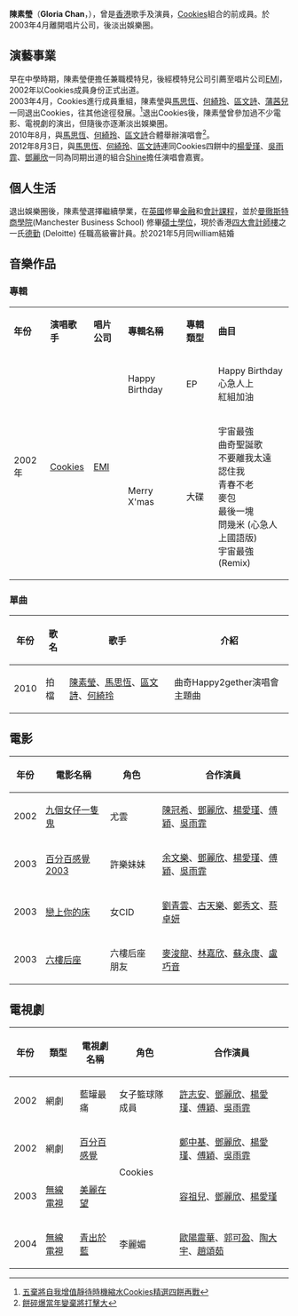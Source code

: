 {{藝人
| 姓名 = 陳素瑩
| 類型 = 女藝人
| 圖片 = 
| 英文名 = Gloria Chan
| 出生日期 = {{birth_date_and_age|1984|12|4}}
| 出生地點 = {{HKG-1959}}
| 國籍 = {{CNHK}}
| 籍貫 = 
| 逝世 = 
| 職業 = 
| 語言 = 粵語、國語、英語
| 配偶 = {{marriage|William|May 22, 2021}}
| 宗教信仰 = 
| 樂器 = 
| 活躍年代 = 2002-2003
| 唱片公司 = [[EMI|EMI]]（2002-2003）
| 經紀公司 = [[EMI|EMI]]（2002-2003）
| 相關團體 = [[Cookies_(組合)|Cookies]]（已於2003年退出）
| 網站 = 
| imdb = 
}}
'''陳素瑩'''（'''Gloria Chan'''，{{bd|1984年|12月4日|catIdx=L}}），曾是[[香港|香港]]歌手及演員，[[Cookies_(組合)|Cookies]]組合的前成員。於2003年4月離開唱片公司，後淡出娛樂圈。

==演藝事業==
早在中學時期，陳素瑩便擔任兼職模特兒，後經模特兒公司引薦至唱片公司[[EMI|EMI]]，2002年以Cookies成員身份正式出道。<br>2003年4月，Cookies進行成員重組，陳素瑩與[[馬思恆|馬思恆]]、[[何綺玲|何綺玲]]、[[區文詩|區文詩]]、[[蒲茜兒|蒲茜兒]]一同退出Cookies，往其他途徑發展。<ref>[https://hk.entertainment.appledaily.com/entertainment/daily/article/20030428/3258428 五棄將自我增值靜待時機縮水Cookies精選四餅再戰]</ref>退出Cookies後，陳素瑩曾參加過不少電影、電視劇的演出，但隨後亦逐漸淡出娛樂圈。<br>2010年8月，與[[馬思恆|馬思恆]]、[[何綺玲|何綺玲]]、[[區文詩|區文詩]]合體舉辦演唱會<ref>[http://orientaldaily.on.cc/cnt/entertainment/20100806/00282_077.html 餅碎爆當年變棄將打擊大]</ref>。<br>2012年8月3日，與[[馬思恆|馬思恆]]、[[何綺玲|何綺玲]]、[[區文詩|區文詩]]連同Cookies四餅中的[[楊愛瑾|楊愛瑾]]、[[吳雨霏|吳雨霏]]、[[鄧麗欣|鄧麗欣]]一同為同期出道的組合[[Shine|Shine]]擔任演唱會嘉賓。


==個人生活==
退出娛樂圈後，陳素瑩選擇繼續學業，在[[英國|英國]]修畢[[金融|金融]]和[[會計|會計]][[課程|課程]]，並於[[曼徹斯特商學院|曼徹斯特商學院]](Manchester Business School) 修畢[[碩士學位|碩士學位]]，現於香港[[四大國際會計師事務所|四大會計師樓]]之一氏[[德勤|德勤]] (Deloitte) 任職高級審計員。於2021年5月同william結婚

==音樂作品==
===專輯===
{| class="wikitable"
|'''年份'''
|'''演唱歌手'''
|'''唱片公司'''
|'''專輯名稱'''
|'''專輯類型'''
|'''曲目'''
|-
| rowspan="2" |2002年
| rowspan="2" |[[Cookies_(組合)|Cookies]]
| rowspan="2" |[[EMI|EMI]]
|Happy Birthday
|EP
|
Happy Birthday<br>
心急人上<br>
紅組加油!!<br>
曲奇自助餐<br>
Forever Friends<br>
心急人上 (Doki Doki Mix)
|-
|Merry X'mas
|大碟
|
宇宙最強<br>
曲奇聖誕歌<br>
不要離我太遠<br>
認住我<br>
青春不老<br>
麥包<br>
最後一塊<br>
問幾米 (心急人上國語版)<br>
宇宙最強 (Remix)
|}
===單曲===
{| class="wikitable"
|+
!年份
!歌名
!歌手
!介紹
|-
|2010
|拍檔
|[[陳素瑩|陳素瑩]]、[[馬思恆|馬思恆]]、[[區文詩|區文詩]]、[[何綺玲|何綺玲]]
|曲奇Happy2gether演唱會 主題曲
|}

==電影==
{| class="wikitable"
|+
!年份
!電影名稱
!角色
!合作演員
|-
|2002
|[[九個女仔一隻鬼|九個女仔一隻鬼]]
|尤雲
|[[陳冠希|陳冠希]]、[[鄧麗欣|鄧麗欣]]、[[楊愛瑾|楊愛瑾]]、[[傅穎|傅穎]]、[[吳雨霏|吳雨霏]]
|-
|2003
|[[百分百感覺2003|百分百感覺2003]]
|許樂妹妹
|[[余文樂|余文樂]]、[[鄧麗欣|鄧麗欣]]、[[楊愛瑾|楊愛瑾]]、[[傅穎|傅穎]]、[[吳雨霏|吳雨霏]]
|-
|2003
|[[戀上你的床|戀上你的床]]
|女CID
|[[劉青雲|劉青雲]]、[[古天樂|古天樂]]、[[鄭秀文|鄭秀文]]、[[蔡卓妍|蔡卓妍]]
|-
|2003
|[[六樓后座|六樓后座]]
|六樓后座朋友
|[[麥浚龍|麥浚龍]]、[[林嘉欣|林嘉欣]]、[[蘇永康|蘇永康]]、[[盧巧音|盧巧音]]
|}

==電視劇==
{| class="wikitable"
|+
!年份
!類型
!電視劇名稱
!角色
!合作演員
|-
|2002
|網劇
|藍罐最痛
|女子籃球隊成員
|[[許志安|許志安]]、[[鄧麗欣|鄧麗欣]]、[[楊愛瑾|楊愛瑾]]、[[傅穎|傅穎]]、[[吳雨霏|吳雨霏]]
|-
|2002
|網劇
|[[百分百感覺|百分百感覺]]
| rowspan="2" |Cookies
|[[鄭中基|鄭中基]]、[[鄧麗欣|鄧麗欣]]、[[楊愛瑾|楊愛瑾]]、[[傅穎|傅穎]]、[[吳雨霏|吳雨霏]]
|-
|2003
|[[無線電視|無線電視]]
|[[美麗在望|美麗在望]]
|[[容祖兒|容祖兒]]、[[鄧麗欣|鄧麗欣]]、[[楊愛瑾|楊愛瑾]]
|-
|2004
|[[無線電視|無線電視]]
|[[青出於藍|青出於藍]]
|李麗媚
|[[歐陽震華|歐陽震華]]、[[郭可盈|郭可盈]]、[[陶大宇|陶大宇]]、[[趙頌茹|趙頌茹]]
|}